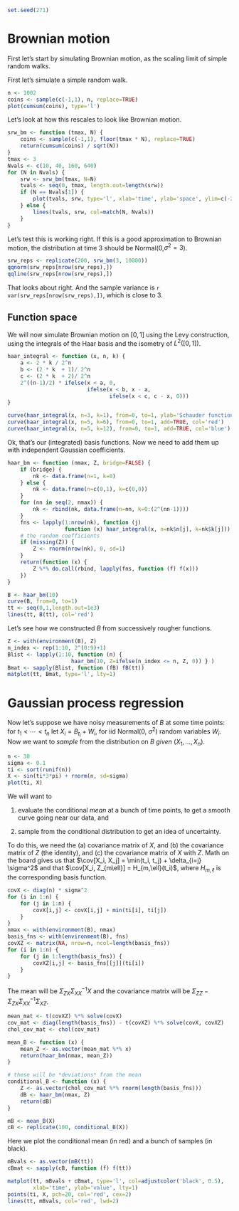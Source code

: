 ```r
set.seed(271)
```

# Brownian motion

First let's start by simulating Brownian motion,
as the scaling limit of simple random walks.

First let's simulate a simple random walk.
```r
n <- 1002
coins <- sample(c(-1,1), n, replace=TRUE)
plot(cumsum(coins), type='l')
```

Let's look at how this rescales to look like Brownian motion.
```r
srw_bm <- function (tmax, N) {
    coins <- sample(c(-1,1), floor(tmax * N), replace=TRUE)
    return(cumsum(coins) / sqrt(N))
}
tmax <- 3
Nvals <- c(10, 40, 160, 640)
for (N in Nvals) {
    srw <- srw_bm(tmax, N=N)
    tvals <- seq(0, tmax, length.out=length(srw))
    if (N == Nvals[1]) {
        plot(tvals, srw, type='l', xlab='time', ylab='space', ylim=c(-2*sqrt(3),2*sqrt(3)))
    } else {
        lines(tvals, srw, col=match(N, Nvals))
    }
}
```

Let's test this is working right.
If this is a good approximation to Brownian motion,
the distribution at time 3 should be Normal(0,$\sigma^2=3$).
```r
srw_reps <- replicate(200, srw_bm(3, 10000))
qqnorm(srw_reps[nrow(srw_reps),])
qqline(srw_reps[nrow(srw_reps),])
```
That looks about right. And the sample variance is `r var(srw_reps[nrow(srw_reps),])`,
which is close to 3.


## Function space

We will now simulate Brownian motion on $[0,1]$ using the Levy construction,
using the integrals of the Haar basis and the isometry of $L^2([0,1])$.
```r
haar_integral <- function (x, n, k) {
    a <- 2 * k / 2^n
    b <- (2 * k  + 1)/ 2^n
    c <- (2 * k  + 2)/ 2^n
    2^((n-1)/2) * ifelse(x < a, 0,
                         ifelse(x < b, x - a,
                                ifelse(x < c, c - x, 0)))
}

curve(haar_integral(x, n=3, k=1), from=0, to=1, ylab='Schauder function value')
curve(haar_integral(x, n=5, k=6), from=0, to=1, add=TRUE, col='red')
curve(haar_integral(x, n=5, k=12), from=0, to=1, add=TRUE, col='blue')
```

Ok, that's our (integrated) basis functions.
Now we need to add them up with independent Gaussian coefficients.
```r
haar_bm <- function (nmax, Z, bridge=FALSE) {
    if (bridge) {
        nk <- data.frame(n=1, k=0)
    } else {
        nk <- data.frame(n=c(0,1), k=c(0,0))
    }
    for (nn in seq(2, nmax)) {
        nk <- rbind(nk, data.frame(n=nn, k=0:(2^(nn-1))))
    }
    fns <- lapply(1:nrow(nk), function (j)
                  function (x) haar_integral(x, n=nk$n[j], k=nk$k[j]))
    # the random coefficients
    if (missing(Z)) {
        Z <- rnorm(nrow(nk), 0, sd=1)
    }
    return(function (x) {
        Z %*% do.call(rbind, lapply(fns, function (f) f(x)))
    })
}

B <- haar_bm(10)
curve(B, from=0, to=1)
tt <- seq(0,1,length.out=1e3)
lines(tt, B(tt), col='red')
```

Let's see how we constructed $B$ from successively rougher functions.
```r
Z <- with(environment(B), Z)
n_index <- rep(1:10, 2^(0:9)+1)
Blist <- lapply(1:10, function (n) {
                    haar_bm(10, Z=ifelse(n_index <= n, Z, 0)) } )
Bmat <- sapply(Blist, function (fB) fB(tt))
matplot(tt, Bmat, type='l', lty=1)
```

# Gaussian process regression

Now let's suppose we have noisy measurements of $B$ at some time points:
for $t_1 < \cdots < t_n$ let
$X_i = B_{t_i} + W_i$, for iid Normal(0, $\sigma^2$) random variables $W_i$.
Now we want to *sample* from the distribution on $B$ *given* $(X_1, \ldots, X_n)$.
```r
n <- 30
sigma <- 0.1
ti <- sort(runif(n))
X <- sin(ti*3*pi) + rnorm(n, sd=sigma)
plot(ti, X)
```

We will want to

1. evaluate the conditional *mean* at a bunch of time points,
   to get a smooth curve going near our data, and

2. sample from the conditional distribution to get an idea of uncertainty.

To do this, we need the (a) covariance matrix of $X$,
and (b) the covariance matrix of $Z$ (the identity),
and (c) the covariance matrix of $X$ with $Z$.
Math on the board gives us that
$\cov[X_i, X_j] = \min(t_i, t_j) + \delta_{i=j} \sigma^2$
and that
$\cov[X_i, Z_{m\ell}] = H_{m,\ell}(t_i)$,
where $H_{m,\ell}$ is the corresponding basis function.
```r
covX <- diag(n) * sigma^2
for (i in 1:n) {
    for (j in 1:n) {
        covX[i,j] <- covX[i,j] + min(ti[i], ti[j])
    }
}
nmax <- with(environment(B), nmax)
basis_fns <- with(environment(B), fns)
covXZ <- matrix(NA, nrow=n, ncol=length(basis_fns))
for (i in 1:n) {
    for (j in 1:length(basis_fns)) {
        covXZ[i,j] <- basis_fns[[j]](ti[i])
    }
}
```
The mean will be $\Sigma_{ZX} \Sigma_{XX}^{-1} X$
and the covariance matrix will be
$\Sigma_{ZZ} - \Sigma_{ZX} \Sigma_{XX}^{-1} \Sigma_{XZ}$.
```r
mean_mat <- t(covXZ) %*% solve(covX)
cov_mat <- diag(length(basis_fns)) - t(covXZ) %*% solve(covX, covXZ)
chol_cov_mat <- chol(cov_mat)

mean_B <- function (x) {
    mean_Z <- as.vector(mean_mat %*% x)
    return(haar_bm(nmax, mean_Z))
}

# these will be *deviations* from the mean
conditional_B <- function (x) {
    Z <- as.vector(chol_cov_mat %*% rnorm(length(basis_fns)))
    dB <- haar_bm(nmax, Z)
    return(dB)
}

mB <- mean_B(X)
cB <- replicate(100, conditional_B(X))
```

Here we plot the conditional mean (in red) and a bunch of samples (in black).

```r
mBvals <- as.vector(mB(tt))
cBmat <- sapply(cB, function (f) f(tt))

matplot(tt, mBvals + cBmat, type='l', col=adjustcolor('black', 0.5), 
        xlab='time', ylab='value', lty=1)
points(ti, X, pch=20, col='red', cex=2)
lines(tt, mBvals, col='red', lwd=2)
```

